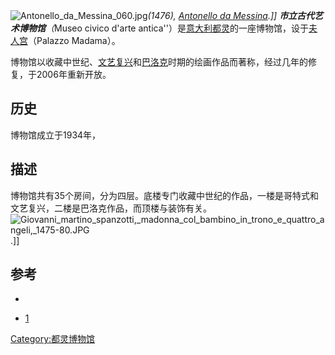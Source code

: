 {{Infobox museum
| name = 市立古代艺术博物馆
| native_name = Museo Civico di Arte Antica
| image = PalazzoMadamaNotte.jpg
| established = 1934
| location = [[意大利|意大利]][[都灵|都灵]][[城堡广场_(都灵)|城堡广场]](Piazza Castello)
| coordinates = {{Coord|45.071097|N|7.685478|E}}
| type = [[Art_museum|Art museum]]
| visitors = 
| director = Guido Curto
| owner = Fondazione Torino Musei
| website = [https://www.palazzomadamatorino.it website]
}}[[File:Antonello_da_Messina_060.jpg|thumb]]'' (1476), [[Antonello_da_Messina|Antonello da Messina]].]]
'''市立古代艺术博物馆'''（''Museo civico d'arte antica''）是[[意大利|意大利]][[都灵|都灵]]的一座博物馆，设于[[夫人宫_(都灵)|夫人宫]]（Palazzo Madama）。

博物馆以收藏中世纪、[[文艺复兴|文艺复兴]]和[[巴洛克|巴洛克]]时期的绘画作品而著称，经过几年的修复，于2006年重新开放。

{{coord|45|4|15.95|N|7|41|7.72|E|source:itwiki_region:IT|display=title}}

==历史==
博物馆成立于1934年，

==描述==
博物馆共有35个房间，分为四层。底楼专门收藏中世纪的作品，一楼是哥特式和文艺复兴，二楼是巴洛克作品，而顶楼与装饰有关。
[[File:Giovanni_martino_spanzotti,_madonna_col_bambino_in_trono_e_quattro_angeli,_1475-80.JPG|left]].]]

==参考==
*{{cite book|first=G.|last= Romano|title=Palazzo Madama a Torino. Da castello medioevale a museo della città|year=2006|location=Turin}}
{{commons category|Museo Civico (Turin)}}
*[http://www.palazzomadamatorino.it/it] {{Wayback|url=http://www.palazzomadamatorino.it/it |date=20210203053815 }}
[[Category:都灵博物馆|Category:都灵博物馆]]